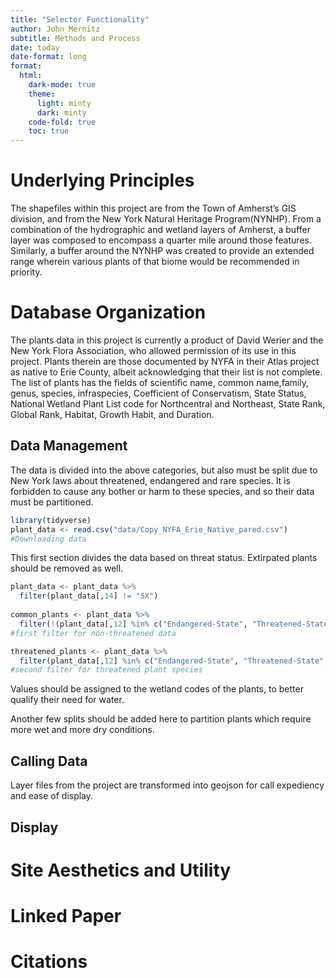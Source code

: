 ```yaml
---
title: "Selector Functionality"
author: John Mernitz
subtitle: Methods and Process
date: today
date-format: long
format:
  html:
    dark-mode: true
    theme: 
      light: minty
      dark: minty
    code-fold: true
    toc: true
---
```


# Underlying Principles

The shapefiles within this project are from the Town of Amherst's GIS division, and from the New York Natural Heritage Program(NYNHP). From a combination of the hydrographic and wetland layers of Amherst, a buffer layer was composed to encompass a quarter mile around those features. Similarly, a buffer around the NYNHP was created to provide an extended range wherein various plants of that biome would be recommended in priority.

# Database Organization

The plants data in this project is currently a product of David Werier and the New York Flora Association, who allowed permission of its use in this project. Plants therein are those documented by NYFA in their Atlas project as native to Erie County, albeit acknowledging that their list is not complete. The list of plants has the fields of scientific name, common name,family, genus, species, infraspecies, Coefficient of Conservatism, State Status, National Wetland Plant List code for Northcentral and Northeast, State Rank, Global Rank, Habitat, Growth Habit, and Duration. 

## Data Management

The data is divided into the above categories, but also must be split due to New York laws about threatened, endangered and rare species. It is forbidden to cause any bother or harm to these species, and so their data must be partitioned. 
```r
library(tidyverse)
plant_data <- read.csv("data/Copy_NYFA_Erie_Native_pared.csv")
#Downloading data
```

This first section divides the data based on threat status. Extirpated plants should be removed as well.

```r
plant_data <- plant_data %>%
  filter(plant_data[,14] != "SX")
         
common_plants <- plant_data %>%
  filter(!(plant_data[,12] %in% c("Endangered-State", "Threatened-State", "Rare-State")))
#first filter for non-threatened data

threatened_plants <- plant_data %>%
  filter(plant_data[,12] %in% c("Endangered-State", "Threatened-State", "Rare-State"))
#second filter for threatened plant species
```

Values should be assigned to the wetland codes of the plants, to better qualify their need for water.

Another few splits should be added here to partition plants which require more wet and more dry conditions.

## Calling Data

Layer files from the project are transformed into geojson for call expediency and ease of display.

## Display



# Site Aesthetics and Utility



# Linked Paper



# Citations



